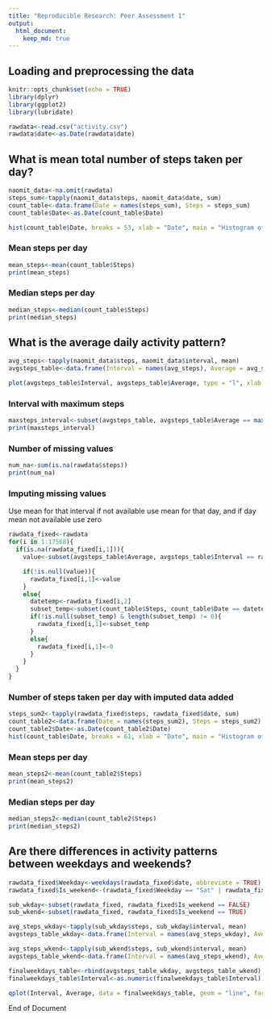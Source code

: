 ```yaml
---
title: "Reproducible Research: Peer Assessment 1"
output: 
  html_document:
    keep_md: true
---
```


## Loading and preprocessing the data
```r
knitr::opts_chunk$set(echo = TRUE)
library(dplyr)
library(ggplot2)
library(lubridate)

rawdata<-read.csv("activity.csv")
rawdata$date<-as.Date(rawdata$date)
```


## What is mean total number of steps taken per day?
```r
naomit_data<-na.omit(rawdata)
steps_sum<-tapply(naomit_data$steps, naomit_data$date, sum)
count_table<-data.frame(Date = names(steps_sum), Steps = steps_sum)
count_table$Date<-as.Date(count_table$Date)

hist(count_table$Date, breaks = 53, xlab = "Date", main = "Histogram of Steps per Day")
```


### Mean steps per day
```r
mean_steps<-mean(count_table$Steps)
print(mean_steps)
```

### Median steps per day
```r
median_steps<-median(count_table$Steps)
print(median_steps)
```

## What is the average daily activity pattern?
```r
avg_steps<-tapply(naomit_data$steps, naomit_data$interval, mean)
avgsteps_table<-data.frame(Interval = names(avg_steps), Average = avg_steps)

plot(avgsteps_table$Interval, avgsteps_table$Average, type = "l", xlab = "Interval", ylab = "Average Steps Taken", main = "Average Number of Steps Taken per 5 min Interval (Oct - Nov 2012)")
```

### Interval with maximum steps
```r
maxsteps_interval<-subset(avgsteps_table, avgsteps_table$Average == max(avgsteps_table$Average))[1,1]
print(maxsteps_interval)
```

### Number of missing values
```r
num_na<-sum(is.na(rawdata$steps))
print(num_na)
```

### Imputing missing values
Use mean for that interval if not available use mean for that day, and if day mean not available use zero
```r
rawdata_fixed<-rawdata
for(i in 1:17568){
  if(is.na(rawdata_fixed[i,1])){
    value<-subset(avgsteps_table$Average, avgsteps_table$Interval == rawdata_fixed[i,3])

    if(!is.null(value)){
      rawdata_fixed[i,1]<-value
    }
    else{
      datetemp<-rawdata_fixed[i,2]
      subset_temp<-subset(count_table$Steps, count_table$Date == datetemp)
      if(!is.null(subset_temp) & length(subset_temp) != 0){
        rawdata_fixed[i,1]<-subset_temp
      }
      else{
        rawdata_fixed[i,1]<-0
      }
    } 
  }
}
```

### Number of steps taken per day with imputed data added
```r
steps_sum2<-tapply(rawdata_fixed$steps, rawdata_fixed$date, sum)
count_table2<-data.frame(Date = names(steps_sum2), Steps = steps_sum2)
count_table2$Date<-as.Date(count_table2$Date)
hist(count_table$Date, breaks = 61, xlab = "Date", main = "Histogram of Steps per Day - Missing Data Imputed")
```

### Mean steps per day
```r
mean_steps2<-mean(count_table2$Steps)
print(mean_steps2)
```

### Median steps per day
```r
median_steps2<-median(count_table2$Steps)
print(median_steps2)
```

## Are there differences in activity patterns between weekdays and weekends?
```r
rawdata_fixed$Weekday<-weekdays(rawdata_fixed$date, abbreviate = TRUE)
rawdata_fixed$Is_weekend<-(rawdata_fixed$Weekday == "Sat" | rawdata_fixed$Weekday == "Sun")

sub_wkday<-subset(rawdata_fixed, rawdata_fixed$Is_weekend == FALSE)
sub_wkend<-subset(rawdata_fixed, rawdata_fixed$Is_weekend == TRUE)

avg_steps_wkday<-tapply(sub_wkday$steps, sub_wkday$interval, mean)
avgsteps_table_wkday<-data.frame(Interval = names(avg_steps_wkday), Average = avg_steps_wkday, Is_weekend = "Weekdays")

avg_steps_wkend<-tapply(sub_wkend$steps, sub_wkend$interval, mean)
avgsteps_table_wkend<-data.frame(Interval = names(avg_steps_wkend), Average = avg_steps_wkend, Is_weekend = "Weekends")

finalweekdays_table<-rbind(avgsteps_table_wkday, avgsteps_table_wkend)
finalweekdays_table$Interval<-as.numeric(finalweekdays_table$Interval)

qplot(Interval, Average, data = finalweekdays_table, geom = "line", facets = .~Is_weekend, ylab = "Average Steps Taken", main = "Average Steps Taken per 5 min Interval - Weekdays vs Weekends")
```

End of Document